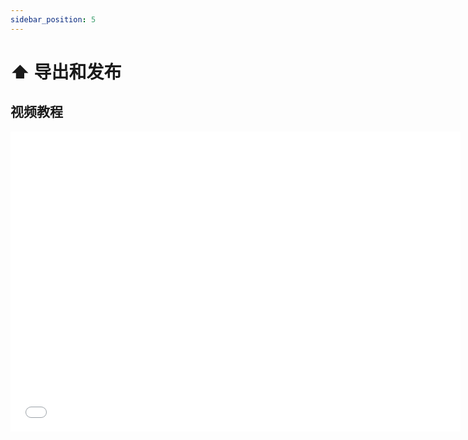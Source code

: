 ```yaml
---
sidebar_position: 5
---
```



# ⬆️ 导出和发布

## 视频教程

<iframe
  src="//player.bilibili.com/player.html?bvid=BV1DbAceXE42&autoplay=0&vd_source=074e15df4d816e8ebbec8bdbdf4d6925#reply256944692752"
  scrolling="no"
  frameborder="no"
  framespacing="0"
  allowfullscreen
  width="720"
  height="480"
/>

## 图文说明

## 1. 本地导出

> 通过导出功能，您可以将工作流程导出到本地，传播使用不受限制。

<img src={flow_export} width="720" />

## 2. 发布到社区

> 通过发布功能，您可以将工作流程发布到社区。与他人在社区共享，更加方便传播。

<img src={flow_publish} width="720" />
<img src={release_type} width="720" />

### 2.1 源码发布(Project)

> 可以选择以源码的方式发布，这个类似开源社区。方便他人基于当前代码进行二次开发。

<img src={project} width="720" />

### 2.2 区块发布(Package)

> 可以选择以区块的方式发布，这个类似于npm社区。方便他人直接基于当前区块直接使用。

<img src={package_store} width="720" />

## 3. 区块社区中展示

> 支持下载安装更新等操作，和 App Store 类似。

<img src={packages_store} width="720" />

## 4. 源码社区中展示

> 支持下载源码，查看源码，和 Github 类似。

### 4.1 项目列表

<img src={community} width="720" />

### 4.2 项目详情

<img src={community_detail} width="720" />
